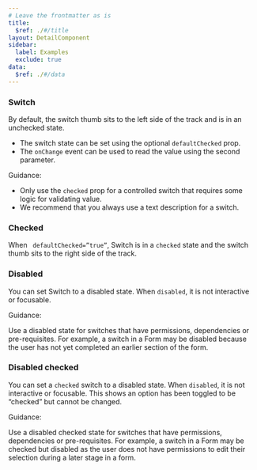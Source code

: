 ```yaml
---
# Leave the frontmatter as is
title:
  $ref: ./#/title
layout: DetailComponent
sidebar:
  label: Examples
  exclude: true
data:
  $ref: ./#/data
---
```


<LivePreviewControls>
<LivePreview componentName="switch" exampleName="Default">

### Switch

By default, the switch thumb sits to the left side of the track and is in an unchecked state.

- The switch state can be set using the optional `defaultChecked` prop.
- The `onChange` event can be used to read the value using the second parameter.

Guidance:

- Only use the `checked` prop for a controlled switch that requires some logic for validating value.
- We recommend that you always use a text description for a switch.

</LivePreview>

<LivePreview componentName="switch" exampleName="DefaultChecked" displayName="Checked" >

### Checked

When ` defaultChecked=”true”`, Switch is in a `checked` state and the switch thumb sits to the right side of the track.

</LivePreview>

<LivePreview componentName="switch" exampleName="Disabled" >

### Disabled

You can set Switch to a disabled state. When `disabled`, it is not interactive or focusable.

Guidance:

Use a disabled state for switches that have permissions, dependencies or pre-requisites. For example, a switch in a Form may be disabled because the user has not yet completed an earlier section of the form.

</LivePreview>

<LivePreview componentName="switch" exampleName="DisabledChecked" >

### Disabled checked

You can set a `checked` switch to a disabled state. When `disabled`, it is not interactive or focusable. This shows an option has been toggled to be “checked” but cannot be changed.

Guidance:

Use a disabled checked state for switches that have permissions, dependencies or pre-requisites. For example, a switch in a Form may be checked but disabled as the user does not have permissions to edit their selection during a later stage in a form.

</LivePreview>
</LivePreviewControls>
